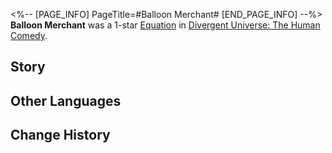 <%-- [PAGE_INFO]
PageTitle=#Balloon Merchant#
[END_PAGE_INFO] --%>
{{Removed|Equation}}
{{Equation Infobox
|period   = The Human Comedy
|rarity   = 1
|path1    = Elation*3
|path2    = Propagation*2
|effect   = Increases the Follow-up ATK DMG dealt by characters by {{Color|h|50%}}. After launching a Follow-up ATK, there is a {{Color|h|100%}} fixed chance to recover 1 Skill Point.
|mentions = 
}}
'''Balloon Merchant''' was a 1-star [[Divergent Universe: The Human Comedy/Equatoins|Equation]] in [[Divergent Universe: The Human Comedy]].

==Story==
{{Description|Happiness is like balloons that rise before you and explode in the sky, showering down ribbons. People say once you have tried something fun once, you will get sick of it. You don't put forth an argument, knowing that the children will keep passing the balloons around.<br /><br />A clown locked to the stage can only entertain the audience present at the show with jokes, but you can receive applause from both ends of the universe by distributing balloons on the streets. A young man from Bathia makes funny faces while imitating your dance moves. A young lady from Ollie shares your story under a tree and covers her mouth as she giggles.<br /><br />If a fun idea is used by ten million people, it makes a great idea. You are the seller of the balloons of happiness, showing up at places in need of laughter.}}
<!--
==Gameplay Notes==
* 
-->
==Other Languages==
{{Other Languages
|en   = Balloon Merchant
|zhs  = 气球商
|zht  = 氣球商
|ja   = {{Rubi|風船商人|ふうせんしょうにん}}
|ko   = 풍선 상인
|es   = Mercader de globos
|fr   = Marchand de ballons
|ru   = Торговец воздушными шарами
|th   = คนขายลูกโป่ง
|vi   = Người Bán Bong Bóng
|de   = Ballonhändler
|id   = Balloon Merchant
|pt   = Comerciante de Balões
}}

==Change History==
{{Change History|2.3}}